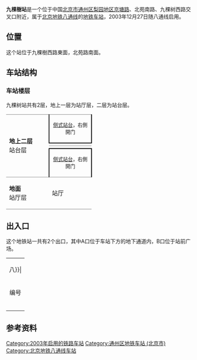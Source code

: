 {{NoteTA|G1=Railway}}
{{Infobox station
|name = 九棵树
|eng_name = Jiukeshu<ref>{{cite web |title=JPG格式线路图下载 |url=https://www.bjsubway.com/jpg.html |website=北京地铁 |accessdate=2020-12-30 |archive-date=2020-10-26 |archive-url=https://web.archive.org/web/20201026031221/https://www.bjsubway.com/jpg.html |dead-url=no }}</ref>
|linecolour = {{北京地铁颜色|八}}
|image = Eastbound platform of Jiukeshu Station (20210224164232).jpg
|caption = 九棵树站站台
|other_name = 
|country = {{PRC}}
|borough = [[北京市|北京市]][[通州区_(北京市)|通州区]][[梨园地区|梨园地区]]
|address = [[103国道|京塘路]]、北苑南路、九棵树西路交叉口附近
|coordinates = {{coord|39.889112|N|116.651642|E|display=inline,title}}
|elevation = 
|operator = [[北京市地铁运营有限公司|北京市地铁运营有限公司]]
|lines = {{北京地铁线路名|八|SL}}
|distance = 
|platform = 2座[[侧式站台|侧式站台]]
|tracks = 2条
|bus_routes = 
|bus_stands = 
|connections = 公交站：地铁九棵树站
|structure = 高架车站
|hall = 整体式站厅
|depth = 
|levels = 
|interchange = 
|exits = 2個
|lift = 
|escalator = 
|architect = 
|architectural_style = 
|colour = 灰白色<ref name="gmrb">{{cite news|url=http://www.gmw.cn/01gmrb/1999-09/27/GB/GM%5E18192%5E6%5EGM6-2715.HTM|title=北京新地铁揭开神秘面纱|publisher=[[光明日报|光明日报]]|date=1999-09-27|accessdate=2016-05-05|archive-url=https://web.archive.org/web/20150416022642/http://www.gmw.cn/01gmrb/1999-09/27/GB/GM%5E18192%5E6%5EGM6-2715.HTM|archive-date=2015-04-16|dead-url=yes}}</ref>
|type = 
|status = 运营中
|code = BT10
|zone = 
|classification = 
|website = 
|built = 
|opened = 2003年12月27日
|pass_year = 
|passengers = 
|pass_system = 
|pass_rank = 
|mpassengers = 
|trains = 
|station_hours = 
|hours = 
|first = {{北京地铁线路名|八|S}}
:往{{北京地铁起讫站|1|L}}：05:22
:往{{北京地铁起讫站|八通|R}}：06:02
|last = {{北京地铁线路名|八|S}}
:往{{北京地铁起讫站|1|L}}：23:08
:往{{北京地铁起讫站|八通|R}}：00:04
|adjacent = {{adjacent stations|system=北京地铁|line=八|left=果园|right=梨园|note-left=0.990km|note-mid=距离[[四惠站|四惠]]14.816km|note-right=1.225km}}
|other_services = 
|route_map = {{Routemap|inline=yes|map=
uSTRf\uSTRg~~ ~~{{rmr|Licon=U|{{stl|北京地铁|果园}}}}
uSTR+BSr\uSTR+BSl
uSTR+BSr\uSTR+BSl
uSTRf\uSTRg~~ ~~{{rmr|Licon=D|{{stl|北京地铁|梨园}}}}
}}
}}
'''九棵樹站'''是一个位于中国[[北京市|北京市]][[通州区_(北京市)|通州区]][[梨园地区|梨园地区]][[103国道|京塘路]]、北苑南路、九棵树西路交叉口附近，属于[[北京地铁|北京地铁]][[北京地铁八通线|八通线]]的[[地铁车站|地铁车站]]，2003年12月27日随八通线启用。

== 位置 ==
这个站位于九棵樹西路東面，北苑路南面。

== 车站结构 ==
=== 车站楼层 ===
九棵树站共有2层，地上一层为站厅层，二层为站台层。
{|cellspacing=0 cellpadding=3
|style="border-bottom:solid 1px gray;border-top:solid 1px gray;" rowspan=4 width=100|'''地上二层'''<br />站台层
|style="border-right:solid 2px black;border-left:solid 2px black;border-top:solid 1px gray;border-bottom:solid 2px black;" colspan=2|<center><small>[[侧式站台|侧式站台]]，右側開门</small></center>
|-
|style="border-bottom:solid 1px gray;" width=100|{{arrow|L}}
|style="border-bottom:solid 1px gray;" width=350|{{北京地铁线路名|八|c}}往{{站|古城||北京市}}（[[北京地铁1号线|1号线]]）<small>（{{站|果园}}）</small>
|-
|{{arrow|R}}
|{{北京地铁线路名|八|c}}往{{站|环球度假区}}<small>（{{站|梨园||北京市}}）</small>
|-
|style="border-right:solid 2px black;border-left:solid 2px black;border-top:solid 2px black;border-bottom:solid 1px gray;" colspan=2|<center><small>[[侧式站台|侧式站台]]，右側開门</small></center>
|-
|style="border-bottom:solid 1px gray;"|'''地面'''<br />站厅层
|style="border-bottom:solid 1px gray;"|站厅
|style="border-bottom:solid 1px gray;"|A-B出入口、客务中心、自动售票机、进出站闸机
|}

== 出入口 ==
这个地铁站一共有2个出口，其中A口位于车站下方的地下通道内，B口位于站前广场。
{| class="wikitable"
| colspan="5" align="center" bgcolor={{北京地铁颜色|八}}|
|-
! 编号 
! 指示
! 建议前往的目的地
! 照片
! 无障碍设施
|-
| {{港鐵出口|A}} 
| 北苑南路 
| 九棵树小区
|[[File:Exit_A_of_Jiukeshu_Station_(20210224164456).jpg|150px]] 
| 
|-
| {{港鐵出口|B|附=斜}} 
|  
| 京通罗斯福广场、[[麦当劳|麦当劳]]九棵树餐厅、瑞都国际中心
|[[File:Exit_B_of_Jiukeshu_Station_(20210224164900).jpg|150px]] 
| 
|-
| bgcolor="#EEEEEE" colspan=5 | {{港鐵出口|註=斜}}
|}
{{Gallery
|width=200
|File:Concourse of Jiukeshu Station (20160908154723).jpg|<center>东站厅<br />（2016年9月摄）</center>
|File:TQ414 entering Jiukeshu Station (20160908151001).jpg|<center>TQ414号车组进入九棵树站<br />（2016年9月摄）</center>
|File:Facade of Jiukeshu Station (20210224164807).jpg|<center>九棵树站站体<br />（2021年2月摄）</center>
|File:Exit A of Jiukeshu Station (20210224164402).jpg|<center>地下通道内的A口<br />（2021年2月摄）</center>
}}

== 参考资料 ==
{{reflist}}
{{commonscat|Jiukeshu Station}}

{{北京地鐵八通线}}


[[Category:2003年启用的铁路车站|Category:2003年启用的铁路车站]]
[[Category:通州区地铁车站_(北京市)|Category:通州区地铁车站 (北京市)]]
[[Category:北京地铁八通线车站|Category:北京地铁八通线车站]]